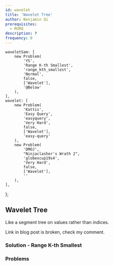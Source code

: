 ```yaml
---
id: wavelet
title: 'Wavelet Tree'
author: Benjamin Qi
prerequisites:
  - RURQ
description: ?
frequency: 0
---
```


	waveletSam: [
		new Problem(
			'YS',
			'Range K-th Smallest',
			'range_kth_smallest',
			'Normal',
			false,
			['Wavelet'],
			'@Below'
		),
	],
	wavelet: [
		new Problem(
			'Kattis',
			'Easy Query',
			'easyquery',
			'Very Hard',
			false,
			['Wavelet'],
			'easy-query'
		),
		new Problem(
			'DMOJ',
			"Ninjaclasher's Wrath 2",
			'globexcup19s4',
			'Very Hard',
			false,
			['Wavelet'],
			''
		),
	],
};

## Wavelet Tree

<FocusProblem problem={problems.waveletSam[0]} />

Like a segment tree on values rather than indices.

<Resources>
	<Resource
		source="CF"
		title="Intro to New DS: Wavelet Trees"
		url="52854"
		starred
	>
		Link in blog post is broken, check my comment.
	</Resource>
</Resources>

### Solution - Range K-th Smallest

<IncompleteSection />

### Problems

<Problems problems={problems.wavelet} />
